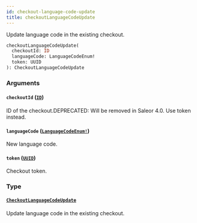 ```yaml
---
id: checkout-language-code-update
title: checkoutLanguageCodeUpdate
---
```


Update language code in the existing checkout.

```graphql
checkoutLanguageCodeUpdate(
  checkoutId: ID
  languageCode: LanguageCodeEnum!
  token: UUID
): CheckoutLanguageCodeUpdate

```

### Arguments

#### `checkoutId` ([`ID`](../../../developer/api-reference/scalars/id))

ID of the checkout.DEPRECATED: Will be removed in Saleor 4.0. Use token instead.

#### `languageCode` ([`LanguageCodeEnum!`](../../../developer/api-reference/enums/language-code-enum))

New language code.

#### `token` ([`UUID`](../../../developer/api-reference/scalars/uuid))

Checkout token.

### Type

#### [`CheckoutLanguageCodeUpdate`](../../../developer/api-reference/objects/checkout-language-code-update)

Update language code in the existing checkout.
